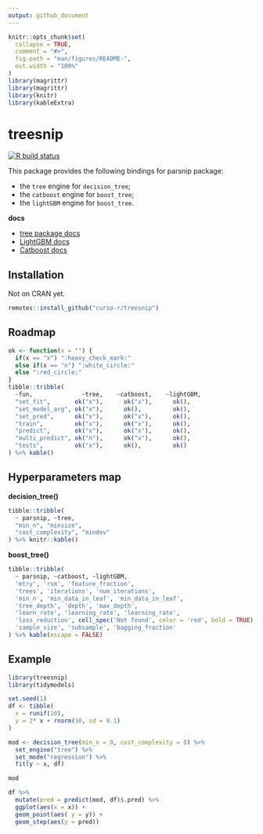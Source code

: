 ```yaml
---
output: github_document
---
```


<!-- README.md is generated from README.Rmd. Please edit that file -->

```r
knitr::opts_chunk$set(
  collapse = TRUE,
  comment = "#>",
  fig.path = "man/figures/README-",
  out.width = "100%"
)
library(magrittr)
library(magrittr)
library(knitr)
library(kableExtra)
```

# treesnip

<!-- badges: start -->
[![R build status](https://github.com/curso-r/treesnip/workflows/R-CMD-check/badge.svg)](https://github.com/curso-r/treesnip)
<!-- badges: end -->

This package provides the following bindings for parsnip package:

- the `tree` engine for `decision_tree`;
- the `catboost` engine for `boost_tree`;
- the `lightGBM` engine for `boost_tree`.

**docs**

- [tree package docs](https://cran.r-project.org/web/packages/tree/tree.pdf)
- [LightGBM docs](https://lightgbm.readthedocs.io/)
- [Catboost docs](https://catboost.ai/docs/)

## Installation

Not on CRAN yet.

``` r
remotes::install_github("curso-r/treesnip")
```

## Roadmap

```r
ok <- function(x = "") {
  if(x == "x") ":heavy_check_mark:"
  else if(x == "n") ":white_circle:"
  else ":red_circle:"
}
tibble::tribble(
  ~fun,              ~tree,    ~catboost,    ~lightGBM,
  "set_fit",       ok("x"),      ok("x"),      ok(),
  "set_model_arg", ok("x"),      ok(),         ok(),
  "set_pred",      ok("x"),      ok("x"),      ok(),
  "train",         ok("x"),      ok("x"),      ok(),
  "predict",       ok("x"),      ok("x"),      ok(),
  "multi_predict", ok("n"),      ok("x"),      ok(),
  "tests",         ok("x"),      ok(),         ok()
) %>% kable() 
```


## Hyperparameters map

**decision_tree()**

```r
tibble::tribble(
  ~ parsnip, ~tree, 
  "min_n", "minsize",
  "cost_complexity", "mindev"
) %>% knitr::kable()
```

**boost_tree()**

```r
tibble::tribble(
  ~ parsnip, ~catboost, ~lightGBM,
  'mtry', 'rsm', 'feature_fraction',
  'trees', 'iterations', 'num_iterations',
  'min_n', 'min_data_in_leaf', 'min_data_in_leaf',
  'tree_depth', 'depth', 'max_depth',
  'learn_rate', 'learning_rate', 'learning_rate',
  'loss_reduction', cell_spec('Not found', color = 'red', bold = TRUE), 'min_gain_to_split',
  'sample_size', 'subsample', 'bagging_fraction'
) %>% kable(escape = FALSE) 
```


## Example

```r
library(treesnip)
library(tidymodels)

set.seed(1)
df <- tibble(
  x = runif(10), 
  y = 2* x + rnorm(10, sd = 0.1)
)

mod <- decision_tree(min_n = 0, cost_complexity = 0) %>%
  set_engine("tree") %>%
  set_mode("regression") %>% 
  fit(y ~ x, df)

mod

df %>% 
  mutate(pred = predict(mod, df)$.pred) %>% 
  ggplot(aes(x = x)) +
  geom_point(aes( y = y)) +
  geom_step(aes(y = pred))
```





